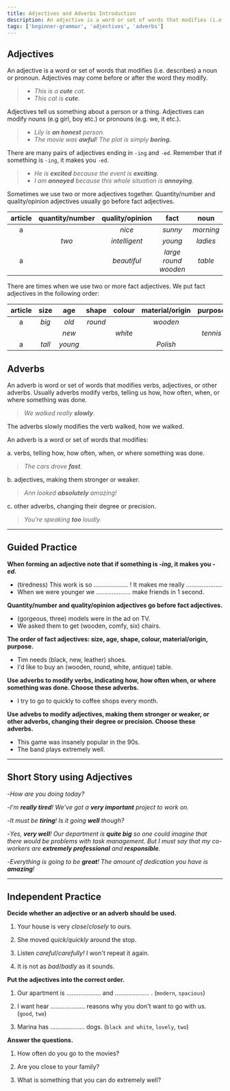 ```yaml
---
title: Adjectives and Adverbs Introduction
description: An adjective is a word or set of words that modifies (i.e. describes) a noun or pronoun. Adjectives may come before or after the word they modify
tags: ['beginner-grammar', 'adjectives', 'adverbs']
---
```


## Adjectives

An adjective is a word or set of words that modifies (i.e. describes) a noun or pronoun. Adjectives may come before or after the word they modify.

> - _This is a **cute** cat._
> - _This cat is **cute**._

Adjectives tell us something about a person or a thing. Adjectives can modify nouns (e.g girl, boy etc.) or pronouns (e.g. we, it etc.).

> - _Lily is **an honest** person._
> - _The movie was **awful**! The plot is simply **boring.**_

There are many pairs of adjectives ending in `-ing` and `-ed`. Remember that if something is `-ing`, it makes you `-ed`.

> - _He is **excited** because the event is **exciting**._
> - _I am **annoyed** because this whole situation is **annoying**._

Sometimes we use two or more adjectives together. Quantity/number and quality/opinion adjectives usually go before fact adjectives.

| article | quantity/number | quality/opinion |         fact         |   noun    |
| :-----: | :-------------: | :-------------: | :------------------: | :-------: |
|    a    |                 |     _nice_      |       _sunny_        | _morning_ |
|         |      _two_      |  _intelligent_  |       _young_        | _ladies_  |
|    a    |                 |   _beautiful_   | _large round wooden_ |  _table_  |

There are times when we use two or more fact adjectives. We put fact adjectives in the following order:

| article |  size  |   age   |  shape  | colour  | material/origin | purpose  |  noun   |
| :-----: | :----: | :-----: | :-----: | :-----: | :-------------: | :------: | :-----: |
|    a    | _big_  |  _old_  | _round_ |         |    _wooden_     |          | _table_ |
|         |        |  _new_  |         | _white_ |                 | _tennis_ | _shoes_ |
|    a    | _tall_ | _young_ |         |         |    _Polish_     |          |  _boy_  |

## Adverbs

An adverb is word or set of words that modifies verbs, adjectives, or other adverbs. Usually adverbs modify verbs, telling us how, how often, when, or where something was done.

> _We walked really **slowly**._

The adverbs slowly modifies the verb walked, how we walked.

An adverb is a word or set of words that modifies:

a. verbs, telling how, how often, when, or where something was done.

> _The cars drove **fast**._

b. adjectives, making them stronger or weaker.

> _Ann looked **absolutely** amazing!_

c. other adverbs, changing their degree or precision.

> _You're speaking **too** loudly._

---

## Guided Practice

**When forming an adjective note that if something is _-ing_, it makes you _-ed_.**

- (tiredness) This work is so .................... ! It makes me really ..................... <InfoTooltip label="This work is so tiring! It makes me really tired." />
- When we were younger we .................... make friends in 1 second. <InfoTooltip label="could" />

**Quantity/number and quality/opinion adjectives go before fact adjectives.**

- (gorgeous, three) models were in the ad on TV. <InfoTooltip label="Three gorgeous models were in the ad on TV" />
- We asked them to get (wooden, comfy, six) chairs. <InfoTooltip label="We asked them to get six comfy wooden chairs." />

**The order of fact adjectives: size, age, shape, colour, material/origin, purpose.**

- Tim needs (black, new, leather) shoes. <InfoTooltip label="Tim needs new black leather shoes." />
- I'd like to buy an (wooden, round, white, antique) table. <InfoTooltip label="I'd like to buy an antique round white wooden table" />

**Use adverbs to modify verbs, indicating how, how often when, or where something was done. Choose these adverbs.**

- I try to go to quickly to coffee shops every month. <InfoTooltip label="quickly" />

**Use advebs to modify adjectives, making them stronger or weaker, or other adverbs, changing their degree or precision. Choose these adverbs.**

- This game was insanely popular in the 90s. <InfoTooltip label="insanely" />
- The band plays extremely well. <InfoTooltip label="extremely" />

---

## Short Story using Adjectives

-_How are you doing today?_

-_I'm **really tired**! We've got a **very important** project to work on._

-_It must be **tiring**! Is it going **well** though?_

-_Yes, **very well**! Our department is **quite big** so one could imagine that there would be problems with task management. But I must say that my co-workers are **extremely professional** and **responsible**._

-_Everything is going to be **great**! The amount of dedication you have is **amazing**!_

---

## Independent Practice

**Decide whether an adjective or an adverb should be used.**

1. Your house is very _close_/_closely_ to ours. <InfoTooltip label="close" />

2. She moved _quick_/_quickly_ around the stop. <InfoTooltip label="quickly" />

3. Listen _careful_/_carefully!_ I won't repeat it again. <InfoTooltip label="carefully" />

4. It is not as _bad_/_badly_ as it sounds. <InfoTooltip label="bad" />

**Put the adjectives into the correct order.**

1. Our apartment is .................... and .................... . (`modern`, `spacious`) <InfoTooltip label="Our apartment is modern and spacious." />

2. I want hear .................... reasons why you don't want to go with us. (`good`, `two`) <InfoTooltip label="I want hear two good reasons why you don't want to go with us." />

3. Marina has .................... dogs. (`black and white`, `lovely`, `two`) <InfoTooltip label="Marina has two lovely black and white dogs." />

**Answer the questions.**

1. How often do you go to the movies? <InfoTooltip label="I go to the movies quite often." />

2. Are you close to your family? <InfoTooltip label="Yes, I'm very close to my family." />

3. What is something that you can do extremely well? <InfoTooltip label="I can play the guitar extremely well." />
